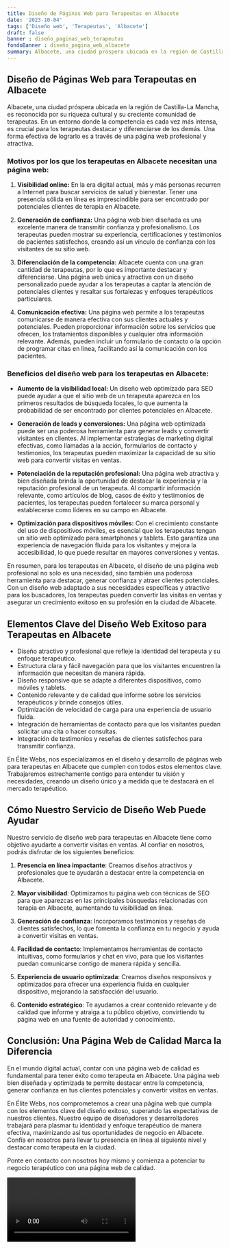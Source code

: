 ```yaml
---
title: Diseño de Páginas Web para Terapeutas en Albacete
date: '2023-10-04'
tags: ['Diseño web', 'Terapeutas', 'Albacete']
draft: false
banner : diseño_paginas_web_terapeutas
fondoBanner : diseño_pagina_web_albacete
summary: Albacete, una ciudad próspera ubicada en la región de CastillaLa Mancha, es reconocida por su riqueza cultural y su creciente comunidad de terapeutas. En un entorno donde la competencia es cada vez más intensa, es crucial para los terapeutas destacar y diferenciarse de los demás. Una forma efectiva de lograrlo es a través de una página web profesional y atractiva.
---
```


## Diseño de Páginas Web para Terapeutas en Albacete

Albacete, una ciudad próspera ubicada en la región de Castilla-La Mancha, es reconocida por su riqueza cultural y su creciente comunidad de terapeutas. En un entorno donde la competencia es cada vez más intensa, es crucial para los terapeutas destacar y diferenciarse de los demás. Una forma efectiva de lograrlo es a través de una página web profesional y atractiva.

### Motivos por los que los terapeutas en Albacete necesitan una página web:

1. **Visibilidad online:** En la era digital actual, más y más personas recurren a Internet para buscar servicios de salud y bienestar. Tener una presencia sólida en línea es imprescindible para ser encontrado por potenciales clientes de terapia en Albacete.

2. **Generación de confianza:** Una página web bien diseñada es una excelente manera de transmitir confianza y profesionalismo. Los terapeutas pueden mostrar su experiencia, certificaciones y testimonios de pacientes satisfechos, creando así un vínculo de confianza con los visitantes de su sitio web.

3. **Diferenciación de la competencia:** Albacete cuenta con una gran cantidad de terapeutas, por lo que es importante destacar y diferenciarse. Una página web única y atractiva con un diseño personalizado puede ayudar a los terapeutas a captar la atención de potenciales clientes y resaltar sus fortalezas y enfoques terapéuticos particulares.

4. **Comunicación efectiva:** Una página web permite a los terapeutas comunicarse de manera efectiva con sus clientes actuales y potenciales. Pueden proporcionar información sobre los servicios que ofrecen, los tratamientos disponibles y cualquier otra información relevante. Además, pueden incluir un formulario de contacto o la opción de programar citas en línea, facilitando así la comunicación con los pacientes.

### Beneficios del diseño web para los terapeutas en Albacete:

- **Aumento de la visibilidad local:** Un diseño web optimizado para SEO puede ayudar a que el sitio web de un terapeuta aparezca en los primeros resultados de búsqueda locales, lo que aumenta la probabilidad de ser encontrado por clientes potenciales en Albacete.

- **Generación de leads y conversiones:** Una página web optimizada puede ser una poderosa herramienta para generar leads y convertir visitantes en clientes. Al implementar estrategias de marketing digital efectivas, como llamadas a la acción, formularios de contacto y testimonios, los terapeutas pueden maximizar la capacidad de su sitio web para convertir visitas en ventas.

- **Potenciación de la reputación profesional:** Una página web atractiva y bien diseñada brinda la oportunidad de destacar la experiencia y la reputación profesional de un terapeuta. Al compartir información relevante, como artículos de blog, casos de éxito y testimonios de pacientes, los terapeutas pueden fortalecer su marca personal y establecerse como líderes en su campo en Albacete.

- **Optimización para dispositivos móviles:** Con el crecimiento constante del uso de dispositivos móviles, es esencial que los terapeutas tengan un sitio web optimizado para smartphones y tablets. Esto garantiza una experiencia de navegación fluida para los visitantes y mejora la accesibilidad, lo que puede resultar en mayores conversiones y ventas.

En resumen, para los terapeutas en Albacete, el diseño de una página web profesional no solo es una necesidad, sino también una poderosa herramienta para destacar, generar confianza y atraer clientes potenciales. Con un diseño web adaptado a sus necesidades específicas y atractivo para los buscadores, los terapeutas pueden convertir las visitas en ventas y asegurar un crecimiento exitoso en su profesión en la ciudad de Albacete.

<GifSeo />

<Cta />

## Elementos Clave del Diseño Web Exitoso para Terapeutas en Albacete

- Diseño atractivo y profesional que refleje la identidad del terapeuta y su enfoque terapéutico.
- Estructura clara y fácil navegación para que los visitantes encuentren la información que necesitan de manera rápida.
- Diseño responsive que se adapte a diferentes dispositivos, como móviles y tablets.
- Contenido relevante y de calidad que informe sobre los servicios terapéuticos y brinde consejos útiles.
- Optimización de velocidad de carga para una experiencia de usuario fluida.
- Integración de herramientas de contacto para que los visitantes puedan solicitar una cita o hacer consultas.
- Integración de testimonios y reseñas de clientes satisfechos para transmitir confianza.

En Élite Webs, nos especializamos en el diseño y desarrollo de páginas web para terapeutas en Albacete que cumplen con todos estos elementos clave. Trabajaremos estrechamente contigo para entender tu visión y necesidades, creando un diseño único y a medida que te destacará en el mercado terapéutico.

## Cómo Nuestro Servicio de Diseño Web Puede Ayudar

Nuestro servicio de diseño web para terapeutas en Albacete tiene como objetivo ayudarte a convertir visitas en ventas. Al confiar en nosotros, podrás disfrutar de los siguientes beneficios:

1. **Presencia en línea impactante**: Creamos diseños atractivos y profesionales que te ayudarán a destacar entre la competencia en Albacete.

2. **Mayor visibilidad**: Optimizamos tu página web con técnicas de SEO para que aparezcas en las principales búsquedas relacionadas con terapia en Albacete, aumentando tu visibilidad en línea.

3. **Generación de confianza**: Incorporamos testimonios y reseñas de clientes satisfechos, lo que fomenta la confianza en tu negocio y ayuda a convertir visitas en ventas.

4. **Facilidad de contacto**: Implementamos herramientas de contacto intuitivas, como formularios y chat en vivo, para que los visitantes puedan comunicarse contigo de manera rápida y sencilla.

5. **Experiencia de usuario optimizada**: Creamos diseños responsivos y optimizados para ofrecer una experiencia fluida en cualquier dispositivo, mejorando la satisfacción del usuario.

6. **Contenido estratégico**: Te ayudamos a crear contenido relevante y de calidad que informe y atraiga a tu público objetivo, convirtiendo tu página web en una fuente de autoridad y conocimiento.

## Conclusión: Una Página Web de Calidad Marca la Diferencia

En el mundo digital actual, contar con una página web de calidad es fundamental para tener éxito como terapeuta en Albacete. Una página web bien diseñada y optimizada te permite destacar entre la competencia, generar confianza en tus clientes potenciales y convertir visitas en ventas.

En Élite Webs, nos comprometemos a crear una página web que cumpla con los elementos clave del diseño exitoso, superando las expectativas de nuestros clientes. Nuestro equipo de diseñadores y desarrolladores trabajará para plasmar tu identidad y enfoque terapéutico de manera efectiva, maximizando así tus oportunidades de negocio en Albacete. Confía en nosotros para llevar tu presencia en línea al siguiente nivel y destacar como terapeuta en la ciudad.

Ponte en contacto con nosotros hoy mismo y comienza a potenciar tu negocio terapéutico con una página web de calidad.

<Video />

<CtaBot job='Terapeutas' city='Albacete'/>

<Gmaps query='Albacete+españa+maps' />